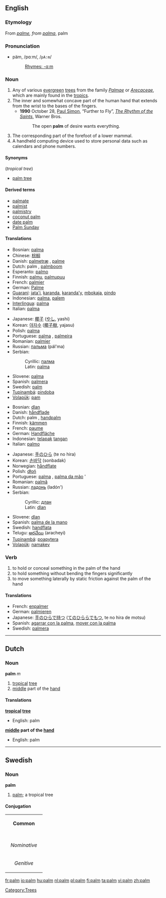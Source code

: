 {{see|Palm}}
{{wikipedia}}
==English==

===Etymology===
From {{OF.}} ''[[palme]], from ''{{L.}} ''[[palma]]'', palm

===Pronunciation===
*päm, /pɑːm/, /<tt>pA:m</tt>/
*:[[Rhymes:English:-ɑːm|Rhymes: -ɑːm]]

===Noun===
{{en-noun}}

# Any of various [[evergreen]] [[tree]]s from the family ''[[Palmae]]'' or ''[[Arecaceae]]'', which are mainly found in the [[tropics]].
# The inner and somewhat concave part of the human hand that extends from the wrist to the bases of the fingers.
#*'''1990''' October 28, [[w:Paul Simon|Paul Simon]], “Further to Fly”, ''[[w:The Rhythm of the Saints|The Rhythm of the Saints]]'', Warner Bros.
#*: The open '''palm''' of desire wants everything.
# The corresponding part of the forefoot of a lower mammal.
# A handheld computing device used to store personal data such as calendars and phone numbers.

====Synonyms====
(''tropical tree'')
*[[palm tree]]

====Derived terms====
*[[palmate]]
*[[palmist]]
*[[palmistry]]
*[[coconut palm]]
*[[date palm]]
*[[Palm Sunday]]

====Translations====
{{trans-top|tropical tree}}
*Bosnian: [[palma]] {{f}}
*Chinese: [[棕榈]]
*Danish: [[palmetræ]] {{n}}, [[palme]] {{c}}
*Dutch: palm {{m}}, [[palmboom]] {{m}}
*Esperanto: [[palmo]]
*Finnish: [[palmu]], [[palmupuu]]
*French: [[palmier]] {{m}}
*German: [[Palme]] {{f}}
*[[Guaraní]]: [[jata'i]], [[karanda]], [[karanda'y]], [[mbokaja]], [[pindo]]
*Indonesian: [[palma]], [[palem]]
*[[Interlingua]]: [[palma]]
*Italian: [[palma]]
{{trans-mid}}
*Japanese: [[椰子]] ([[やし]], yashi)
*Korean: [[야자수]] ([[椰子樹]], yajasu)
*Polish: [[palma]] {{f}}
*Portuguese: [[palma]] {{f}}, [[palmeira]] {{f}}
*Romanian: [[palmier]] {{m}}
*Russian: [[пальма]] {{f}} (pál'ma)
*Serbian:
*:Cyrillic: [[палма]] {{f}}
*:Latin: [[palma]] {{f}}
*Slovene: [[palma]] {{f}}
*Spanish: [[palmera]] {{f}}
*Swedish: [[palm#Swedish|palm]] {{c}}
*[[Tupinambá]]: [[pindoba]]
*[[Volapük]]: [[pam]]
{{trans-bottom}}

{{trans-top|[[middle]] part of the [[hand]]}}
*Bosnian: [[dlan]] {{m}}
*Danish: [[håndflade]] {{c}}
*Dutch: palm {{m}}, [[handpalm]] {{m}}
*Finnish: [[kämmen]]
*French: [[paume]] {{f}}
*German: [[Handfläche]] {{f}}
*Indonesian: [[telapak]] [[tangan]]
*Italian: [[palmo]]
{{trans-mid}}
*Japanese: [[手のひら]] (te no hira)
*Korean: [[손바닥]] (sonbadak)
*Norwegian: [[håndflate]]
*Polish: [[dłoń]] {{m}}
*Portuguese: [[palma]] {{f}}, [[palma da mão]] {{f}}'
*Romanian: [[palmă]] {{f}}
*Russian: [[ладонь]] {{f}} (ladón')
*Serbian:
*:Cyrillic: [[длан]] {{m}}
*:Latin: [[dlan]] {{m}}
*Slovene: [[dlan]] {{f}}
*Spanish: [[palma de la mano]] {{f}}
*Swedish: [[handflata]] {{c}}
*Telugu: [[అరచేయి]] (aracheyi)
*[[Tupinambá]]: [[poapytera]]
*[[Volapük]]: [[namakev]]
{{trans-bottom}}

{{trans-top|A handheld computing device used to store personal data such as calendars and phone numbers.}}
{{trans-mid}}
{{trans-bottom}}

===Verb===
{{en-verb}}

# to hold or conceal something in the palm of the hand
# to hold something without bending the fingers significantly
# to move something laterally by static friction against the palm of the hand

====Translations====
{{top}}
*French: [[enpalmer]]
*German: [[palmieren]]
*Japanese: [[手のひらで持つ]] ([[てのひららでもつ]], te no hira de motsu)
*Spanish: [[agarrar con la palma]], [[mover con la palma]]
*Swedish: [[palmera]]
{{bottom}}

[[Category:Trees]]

----

==Dutch==

===Noun===
'''palm''' ''m''

# [[tropical]] [[tree]]
# [[middle]] part of the [[hand]]

====Translations====
'''[[tropical]] [[tree]]'''
*English: palm
'''[[middle]] part of the [[hand]]'''
*English: palm

----

==Swedish==

===Noun===
'''palm'''

# [[palm#English|palm]]; a tropical tree

====Conjugation====
{| border=1 cellspacing=0
| bgcolor=#FFFFF0 colspan=5 align=center | '''Common'''
|-
|- bgcolor=#FFFFF0 align=center
! rowspan=2 |
| colspan=2 width=105 | ''Singular''
| colspan=2 | ''Plural''
|- bgcolor=#FFFFF0 align=center
| width=105 | ''Indefinite''
| width=105 | ''Definite''
| width=105 | ''Indefinite''
|  width=105 | ''Definite''
|- align=center
| width=105 bgcolor=#FFFFF0 | ''Nominative''
| [[palm]]
| [[palmen]]
| [[palmer]]
| [[palmerna]]
|- align=center
| width=105 bgcolor=#FFFFF0 | ''Genitive''
| [[palms]]
| [[palmens]]
| [[palmers]]
| [[palmernas]]
|}

[[fr:palm]]
[[io:palm]]
[[hu:palm]]
[[nl:palm]]
[[pl:palm]]
[[fi:palm]]
[[ta:palm]]
[[vi:palm]]
[[zh:palm]]